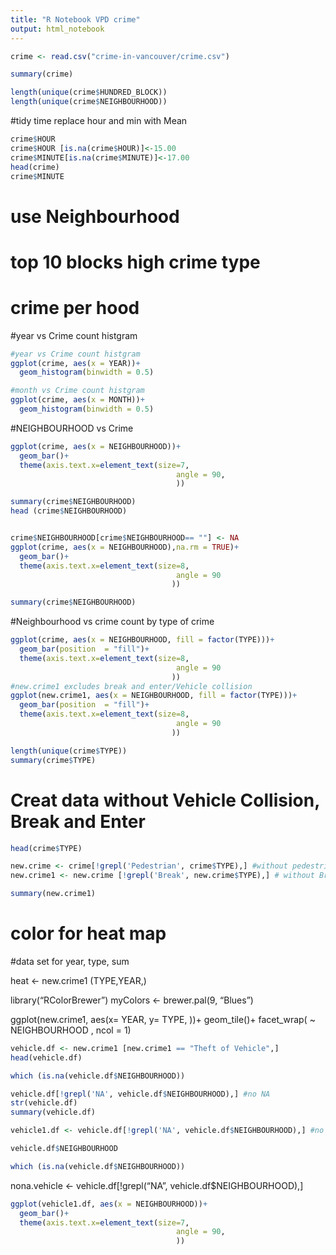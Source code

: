 ```yaml
---
title: "R Notebook VPD crime"
output: html_notebook
---
```




```r
crime <- read.csv("crime-in-vancouver/crime.csv")

```

```r
summary(crime)
```
```r
length(unique(crime$HUNDRED_BLOCK))
length(unique(crime$NEIGHBOURHOOD))
```
#tidy time replace hour and min with Mean
```r
crime$HOUR
crime$HOUR [is.na(crime$HOUR)]<-15.00
crime$MINUTE[is.na(crime$MINUTE)]<-17.00
head(crime)
crime$MINUTE
```
# use Neighbourhood
# top 10 blocks high crime type
# crime per hood


#year vs Crime count histgram
```r
#year vs Crime count histgram
ggplot(crime, aes(x = YEAR))+
  geom_histogram(binwidth = 0.5)

#month vs Crime count histgram
ggplot(crime, aes(x = MONTH))+
  geom_histogram(binwidth = 0.5)
```


#NEIGHBOURHOOD vs Crime
```R
ggplot(crime, aes(x = NEIGHBOURHOOD))+
  geom_bar()+
  theme(axis.text.x=element_text(size=7, 
                                     angle = 90,
                                     ))
```



```r
summary(crime$NEIGHBOURHOOD)
head (crime$NEIGHBOURHOOD)
```

```r

```

```R
crime$NEIGHBOURHOOD[crime$NEIGHBOURHOOD== ""] <- NA
ggplot(crime, aes(x = NEIGHBOURHOOD),na.rm = TRUE)+
  geom_bar()+
  theme(axis.text.x=element_text(size=8, 
                                     angle = 90
                                    ))

```

```r
summary(crime$NEIGHBOURHOOD)
```


#Neighbourhood vs crime count by type of crime 
```R
ggplot(crime, aes(x = NEIGHBOURHOOD, fill = factor(TYPE)))+
  geom_bar(position  = "fill")+
  theme(axis.text.x=element_text(size=8, 
                                     angle = 90
                                    ))
#new.crime1 excludes break and enter/Vehicle collision
ggplot(new.crime1, aes(x = NEIGHBOURHOOD, fill = factor(TYPE)))+ 
  geom_bar(position  = "fill")+
  theme(axis.text.x=element_text(size=8, 
                                     angle = 90
                                    ))
```

```r
length(unique(crime$TYPE))
summary(crime$TYPE)
```

# Creat data without Vehicle Collision, Break and Enter

```r
head(crime$TYPE)
```


```r

new.crime <- crime[!grepl('Pedestrian', crime$TYPE),] #without pedestrian
new.crime1 <- new.crime [!grepl('Break', new.crime$TYPE),] # without Break and enter

```

```r
summary(new.crime1)
```

# color for heat map
#data set for year, type, sum

heat <- new.crime1 (TYPE,YEAR,)

library("RColorBrewer")
myColors <- brewer.pal(9, "Blues")

ggplot(new.crime1, aes(x= YEAR, y= TYPE,  ))+
  geom_tile()+
  facet_wrap( ~ NEIGHBOURHOOD , ncol = 1)
  
```r
vehicle.df <- new.crime1 [new.crime1 == "Theft of Vehicle",]
head(vehicle.df)
```

```r
which (is.na(vehicle.df$NEIGHBOURHOOD))
```

```r
vehicle.df[!grepl('NA', vehicle.df$NEIGHBOURHOOD),] #no NA
str(vehicle.df)
summary(vehicle.df)
```

```r
vehicle1.df <- vehicle.df[!grepl('NA', vehicle.df$NEIGHBOURHOOD),] #no NA

```

```r
vehicle.df$NEIGHBOURHOOD

```




```r
which (is.na(vehicle.df$NEIGHBOURHOOD))
```
nona.vehicle <- vehicle.df[!grepl("NA", vehicle.df$NEIGHBOURHOOD),]



```r
ggplot(vehicle1.df, aes(x = NEIGHBOURHOOD))+
  geom_bar()+
  theme(axis.text.x=element_text(size=7, 
                                     angle = 90,
                                     ))
```



